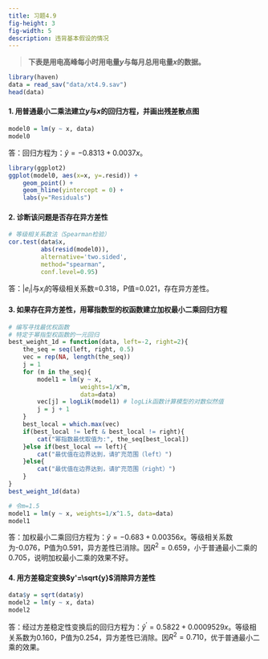 ```yaml
---
title: 习题4.9
fig-height: 3
fig-width: 5
description: 违背基本假设的情况
---
```


> **下表是用电高峰每小时用电量$y$与每月总用电量$x$的数据。**

```r
library(haven)
data = read_sav("data/xt4.9.sav")
head(data)
```

#### 1. 用普通最小二乘法建立$y$与$x$的回归方程，并画出残差散点图

```r
model0 = lm(y ~ x, data)
model0
```

答：回归方程为：$\hat{y} = -0.8313 + 0.0037x$。

```r
library(ggplot2)
ggplot(model0, aes(x=x, y=.resid)) + 
    geom_point() + 
    geom_hline(yintercept = 0) + 
    labs(y="Residuals")
```

#### 2. 诊断该问题是否存在异方差性

```r
# 等级相关系数法（Spearman检验）
cor.test(data$x, 
         abs(resid(model0)), 
         alternative='two.sided',
         method="spearman", 
         conf.level=0.95)
```

答：$|e_i|$与$x_i$的等级相关系数=0.318，P值=0.021，存在异方差性。

#### 3. 如果存在异方差性，用幂指数型的权函数建立加权最小二乘回归方程

```r
# 编写寻找最优权函数
# 特定于幂指型权函数的一元回归
best_weight_1d = function(data, left=-2, right=2){
    the_seq = seq(left, right, 0.5)
    vec = rep(NA, length(the_seq))
    j = 1
    for (m in the_seq){
        model1 = lm(y ~ x,
                    weights=1/x^m,
                    data=data)
        vec[j] = logLik(model1) # logLik函数计算模型的对数似然值
        j = j + 1
    }
    best_local = which.max(vec)
    if(best_local != left & best_local != right){
        cat("幂指数最优取值为:", the_seq[best_local])
    }else if(best_local == left){
        cat("最优值在边界达到，请扩充范围（left）")
    }else{
        cat("最优值在边界达到，请扩充范围（right）")
    }
}
best_weight_1d(data)
```

```r
# 令m=1.5
model1 = lm(y ~ x, weights=1/x^1.5, data=data)
model1
```

答：加权最小二乘回归方程为：$\hat{y} = -0.683 + 0.00356x$。等级相关系数为-0.076，P值为0.591，异方差性已消除。因$R^2=0.659$，小于普通最小二乘的0.705，说明加权最小二乘的效果不好。

#### 4. 用方差稳定变换$y'=\sqrt{y}$消除异方差性

```r
data$y = sqrt(data$y)
model2 = lm(y ~ x, data)
model2
```

答：经过方差稳定性变换后的回归方程为：$\hat{y}^{'} = 0.5822 + 0.0009529x$。等级相关系数为0.160，P值为0.254，异方差性已消除。因$R^2=0.710$，优于普通最小二乘的效果。